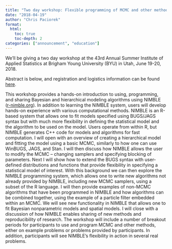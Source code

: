 ```yaml
---
title: "Two day workshop: Flexible programming of MCMC and other methods for hierarchical and Bayesian models"
date: "2018-04-19"
author: "Chris Paciorek"
format:
  html:
    toc: true
    toc-depth: 2
categories: ["announcement", "education"]
---
```


We’ll be giving a two day workshop at the 43rd Annual Summer Institute of Applied Statistics at Brigham Young University (BYU) in Utah, June 19-20, 2018.

Abstract is below, and registration and logistics information can be found [here](http://statistics.byu.edu/content/43rd-annual-summer-institute-applied-statistics).

This workshop provides a hands-on introduction to using, programming, and sharing Bayesian and hierarchical modeling algorithms using NIMBLE ([r-nimble.org](https://r-nimble.org/)). In addition to learning the NIMBLE system, users will develop hands-on experience with various computational methods. NIMBLE is an R-based system that allows one to fit models specified using BUGS/JAGS syntax but with much more flexibility in defining the statistical model and the algorithm to be used on the model. Users operate from within R, but NIMBLE generates C++ code for models and algorithms for fast computation. I will open with an overview of creating a hierarchical model and fitting the model using a basic MCMC, similarly to how one can use WinBUGS, JAGS, and Stan. I will then discuss how NIMBLE allows the user to modify the MCMC – changing samplers and specifying blocking of parameters. Next I will show how to extend the BUGS syntax with user-defined distributions and functions that provide flexibility in specifying a statistical model of interest. With this background we can then explore the NIMBLE programming system, which allows one to write new algorithms not already provided by NIMBLE, including new MCMC samplers, using a subset of the R language. I will then provide examples of non-MCMC algorithms that have been programmed in NIMBLE and how algorithms can be combined together, using the example of a particle filter embedded within an MCMC. We will see new functionality in NIMBLE that allows one to fit Bayesian nonparametric models and spatial models. I will close with a discussion of how NIMBLE enables sharing of new methods and reproducibility of research. The workshop will include a number of breakout periods for participants to use and program MCMC and other methods, either on example problems or problems provided by participants. In addition, participants will see NIMBLE’s flexibility in action in several real problems.